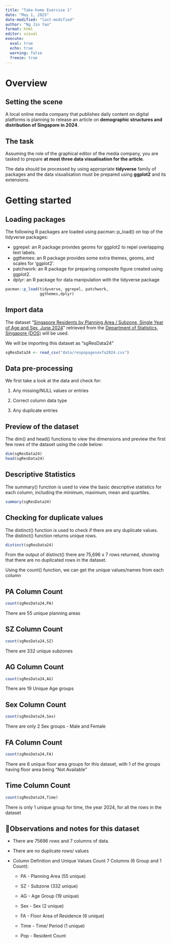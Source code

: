 ```yaml
---
title: "Take-home Exercise 1"
date: "May 1, 2025"
date-modified: "last-modified"
author: "Ng Jin Yao"
format: html
editor: visual
execute: 
  eval: true
  echo: true
  warning: false
  freeze: true
---
```


# Overview

## Setting the scene

A local online media company that publishes daily content on digital platforms is planning to release an article on **demographic structures and distribution of Singapore in 2024**.

## The task

Assuming the role of the graphical editor of the media company, you are tasked to prepare **at most three data visualisation for the article**.

The data should be processed by using appropriate **tidyverse** family of packages and the data visualisation must be prepared using **ggplot2** and its extensions.

# Getting started

## Loading packages

The following R packages are loaded using pacman::p_load() on top of the tidyverse packages:

-   ggrepel: an R package provides geoms for ggplot2 to repel overlapping text labels.
-   ggthemes: an R package provides some extra themes, geoms, and scales for ‘ggplot2’.
-   patchwork: an R package for preparing composite figure created using ggplot2.
-   dplyr: an R package for data manipulation with the tidyverse package

```r
pacman::p_load(tidyverse, ggrepel, patchwork, 
               ggthemes,dplyr) 
```

## Import data

The dataset "[Singapore Residents by Planning Area / Subzone, Single Year of Age and Sex, June 2024](https://www.singstat.gov.sg/-/media/files/find_data/population/statistical_tables/respopagesexfa2024.ashx)" retrieved from the [Department of Statistics, Singapore (DOS)](https://www.singstat.gov.sg/) will be used.

We will be importing this dataset as "sgResData24"

```r
sgResData24 <- read_csv("data/respopagesexfa2024.csv")
```

## Data pre-processing

We first take a look at the data and check for:

1.  Any missing/NULL values or entries

2.  Correct column data type

3.  Any duplicate entries

::: panel-tabset
## Preview of the dataset

The dim() and head() functions to view the dimensions and preview the first few rows of the dataset using the code below:

```r
dim(sgResData24)
head(sgResData24)
```

## Descriptive Statistics

The summary() function is used to view the basic descriptive statistics for each column, including the minimum, maximum, mean and quartiles.

```r
summary(sgResData24)
```

## Checking for duplicate values

The distinct() function is used to check if there are any duplicate values. The distinct() function returns unique rows.

```r
distinct(sgResData24)
```

From the output of distinct() there are 75,696 x 7 rows returned, showing that there are no duplicated rows in the dataset.
:::

Using the count() function, we can get the unique values/names from each column

::: panel-tabset
## PA Column Count

```r
count(sgResData24,PA)
```

There are 55 unique planning areas

## SZ Column Count

```r
count(sgResData24,SZ)
```

There are 332 unique subzones

## AG Column Count

```r
count(sgResData24,AG)
```

There are 19 Unique Age groups

## Sex Column Count

```r
count(sgResData24,Sex)
```

There are only 2 Sex groups - Male and Female

## FA Column Count

```r
count(sgResData24,FA)
```

There are 6 unique floor area groups for this dataset, with 1 of the groups having floor area being "Not Available"

## Time Column Count

```r
count(sgResData24,Time)
```

There is only 1 unique group for time, the year 2024, for all the rows in the dataset
:::

::: callout-note
## 🧐Observations and notes for this dataset

-   There are 75696 rows and 7 columns of data.

-   There are no duplicate rows/ values

-   Column Definition and Unique Values Count 7 Columns (6 Group and 1 Count):

    -   PA - Planning Area (55 unique)

    -   SZ - Subzone (332 unique)

    -   AG - Age Group (19 unique)

    -   Sex - Sex (2 unique)

    -   FA - Floor Area of Residence (6 unique)

    -   Time - Time/ Period (1 unique)

    -   Pop - Resident Count
:::
